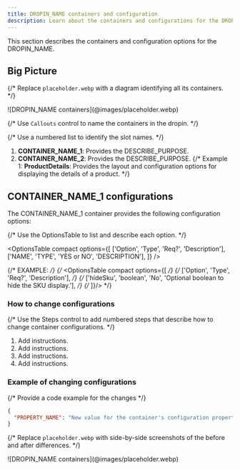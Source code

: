 ```yaml
---
title: DROPIN_NAME containers and configuration
description: Learn about the containers and configurations for the DROPIN_NAME dropin.
---
```



This section describes the containers and configuration options for the DROPIN_NAME.

## Big Picture

{/* Replace `placeholder.webp` with a diagram identifying all its containers. */}

<Diagram caption="DROPIN_NAME containers">
  ![DROPIN_NAME containers](@images/placeholder.webp)
</Diagram>

{/* Use `Callouts` control to name the containers in the dropin. */}

<Callouts>

{/* Use a numbered list to identify the slot names. */}

1. **CONTAINER_NAME_1**: Provides the DESCRIBE_PURPOSE.
1. **CONTAINER_NAME_2**: Provides the DESCRIBE_PURPOSE.
   {/* Example 1: **ProductDetails**: Provides the layout and configuration options for displaying the details of a product. */}

</Callouts>

## CONTAINER_NAME_1 configurations

The CONTAINER_NAME_1 container provides the following configuration options:

{/* Use the OptionsTable to list and describe each option. */}

<OptionsTable
  compact
  options={[
    ['Option', 'Type', 'Req?', 'Description'],
    ['NAME', 'TYPE', 'YES or NO', 'DESCRIPTION'],
  ]}
/>

{/* EXAMPLE: */}
{/* <OptionsTable compact options={[ */}
{/* ['Option', 'Type', 'Req?', 'Description'], */}
{/* ['hideSku', 'boolean', 'No', 'Optional boolean to hide the SKU display.'], */}
{/* ]}/> */}

### How to change configurations

{/* Use the Steps control to add numbered steps that describe how to change container configurations. */}

<Steps>

1. Add instructions.
1. Add instructions.
1. Add instructions.
1. Add instructions.

</Steps>

### Example of changing configurations

{/* Provide a code example for the changes */}

```json
{
  "PROPERTY_NAME": "New value for the container's configuration property."
}
```

{/* Replace `placeholder.webp` with side-by-side screenshots of the before and after differences. */}

<Diagram caption="DROPIN_NAME containers">
  ![DROPIN_NAME containers](@images/placeholder.webp)
</Diagram>
